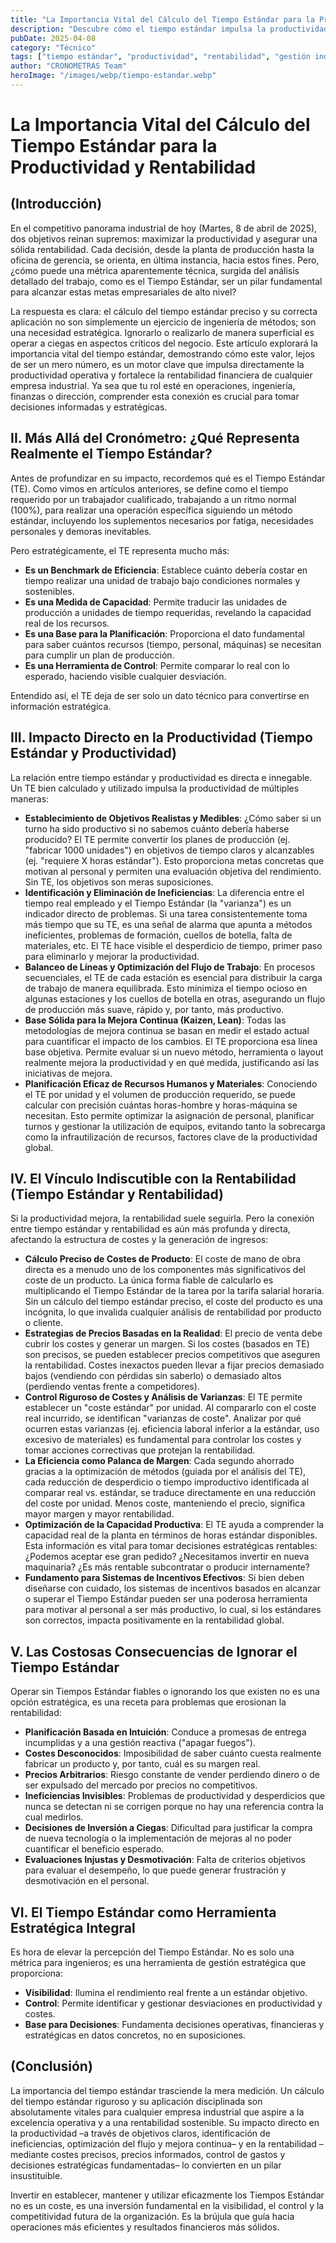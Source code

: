 ```yaml
---
title: "La Importancia Vital del Cálculo del Tiempo Estándar para la Productividad y Rentabilidad"
description: "Descubre cómo el tiempo estándar impulsa la productividad operativa y fortalece la rentabilidad financiera en la industria"
pubDate: 2025-04-08
category: "Técnico"
tags: ["tiempo estándar", "productividad", "rentabilidad", "gestión industrial", "eficiencia"]
author: "CRONOMETRAS Team"
heroImage: "/images/webp/tiempo-estandar.webp"
---
```


# La Importancia Vital del Cálculo del Tiempo Estándar para la Productividad y Rentabilidad

## (Introducción)

En el competitivo panorama industrial de hoy (Martes, 8 de abril de 2025), dos objetivos reinan supremos: maximizar la productividad y asegurar una sólida rentabilidad. Cada decisión, desde la planta de producción hasta la oficina de gerencia, se orienta, en última instancia, hacia estos fines. Pero, ¿cómo puede una métrica aparentemente técnica, surgida del análisis detallado del trabajo, como es el Tiempo Estándar, ser un pilar fundamental para alcanzar estas metas empresariales de alto nivel?

La respuesta es clara: el cálculo del tiempo estándar preciso y su correcta aplicación no son simplemente un ejercicio de ingeniería de métodos; son una necesidad estratégica. Ignorarlo o realizarlo de manera superficial es operar a ciegas en aspectos críticos del negocio. Este artículo explorará la importancia vital del tiempo estándar, demostrando cómo este valor, lejos de ser un mero número, es un motor clave que impulsa directamente la productividad operativa y fortalece la rentabilidad financiera de cualquier empresa industrial. Ya sea que tu rol esté en operaciones, ingeniería, finanzas o dirección, comprender esta conexión es crucial para tomar decisiones informadas y estratégicas.

## II. Más Allá del Cronómetro: ¿Qué Representa Realmente el Tiempo Estándar?

Antes de profundizar en su impacto, recordemos qué es el Tiempo Estándar (TE). Como vimos en artículos anteriores, se define como el tiempo requerido por un trabajador cualificado, trabajando a un ritmo normal (100%), para realizar una operación específica siguiendo un método estándar, incluyendo los suplementos necesarios por fatiga, necesidades personales y demoras inevitables.

Pero estratégicamente, el TE representa mucho más:

- **Es un Benchmark de Eficiencia**: Establece cuánto debería costar en tiempo realizar una unidad de trabajo bajo condiciones normales y sostenibles.
- **Es una Medida de Capacidad**: Permite traducir las unidades de producción a unidades de tiempo requeridas, revelando la capacidad real de los recursos.
- **Es una Base para la Planificación**: Proporciona el dato fundamental para saber cuántos recursos (tiempo, personal, máquinas) se necesitan para cumplir un plan de producción.
- **Es una Herramienta de Control**: Permite comparar lo real con lo esperado, haciendo visible cualquier desviación.

Entendido así, el TE deja de ser solo un dato técnico para convertirse en información estratégica.

## III. Impacto Directo en la Productividad (Tiempo Estándar y Productividad)

La relación entre tiempo estándar y productividad es directa e innegable. Un TE bien calculado y utilizado impulsa la productividad de múltiples maneras:

- **Establecimiento de Objetivos Realistas y Medibles**: ¿Cómo saber si un turno ha sido productivo si no sabemos cuánto debería haberse producido? El TE permite convertir los planes de producción (ej. "fabricar 1000 unidades") en objetivos de tiempo claros y alcanzables (ej. "requiere X horas estándar"). Esto proporciona metas concretas que motivan al personal y permiten una evaluación objetiva del rendimiento. Sin TE, los objetivos son meras suposiciones.
- **Identificación y Eliminación de Ineficiencias**: La diferencia entre el tiempo real empleado y el Tiempo Estándar (la "varianza") es un indicador directo de problemas. Si una tarea consistentemente toma más tiempo que su TE, es una señal de alarma que apunta a métodos ineficientes, problemas de formación, cuellos de botella, falta de materiales, etc. El TE hace visible el desperdicio de tiempo, primer paso para eliminarlo y mejorar la productividad.
- **Balanceo de Líneas y Optimización del Flujo de Trabajo**: En procesos secuenciales, el TE de cada estación es esencial para distribuir la carga de trabajo de manera equilibrada. Esto minimiza el tiempo ocioso en algunas estaciones y los cuellos de botella en otras, asegurando un flujo de producción más suave, rápido y, por tanto, más productivo.
- **Base Sólida para la Mejora Continua (Kaizen, Lean)**: Todas las metodologías de mejora continua se basan en medir el estado actual para cuantificar el impacto de los cambios. El TE proporciona esa línea base objetiva. Permite evaluar si un nuevo método, herramienta o layout realmente mejora la productividad y en qué medida, justificando así las iniciativas de mejora.
- **Planificación Eficaz de Recursos Humanos y Materiales**: Conociendo el TE por unidad y el volumen de producción requerido, se puede calcular con precisión cuántas horas-hombre y horas-máquina se necesitan. Esto permite optimizar la asignación de personal, planificar turnos y gestionar la utilización de equipos, evitando tanto la sobrecarga como la infrautilización de recursos, factores clave de la productividad global.

## IV. El Vínculo Indiscutible con la Rentabilidad (Tiempo Estándar y Rentabilidad)

Si la productividad mejora, la rentabilidad suele seguirla. Pero la conexión entre tiempo estándar y rentabilidad es aún más profunda y directa, afectando la estructura de costes y la generación de ingresos:

- **Cálculo Preciso de Costes de Producto**: El coste de mano de obra directa es a menudo uno de los componentes más significativos del coste de un producto. La única forma fiable de calcularlo es multiplicando el Tiempo Estándar de la tarea por la tarifa salarial horaria. Sin un cálculo del tiempo estándar preciso, el coste del producto es una incógnita, lo que invalida cualquier análisis de rentabilidad por producto o cliente.
- **Estrategias de Precios Basadas en la Realidad**: El precio de venta debe cubrir los costes y generar un margen. Si los costes (basados en TE) son precisos, se pueden establecer precios competitivos que aseguren la rentabilidad. Costes inexactos pueden llevar a fijar precios demasiado bajos (vendiendo con pérdidas sin saberlo) o demasiado altos (perdiendo ventas frente a competidores).
- **Control Riguroso de Costes y Análisis de Varianzas**: El TE permite establecer un "coste estándar" por unidad. Al compararlo con el coste real incurrido, se identifican "varianzas de coste". Analizar por qué ocurren estas varianzas (ej. eficiencia laboral inferior a la estándar, uso excesivo de materiales) es fundamental para controlar los costes y tomar acciones correctivas que protejan la rentabilidad.
- **La Eficiencia como Palanca de Margen**: Cada segundo ahorrado gracias a la optimización de métodos (guiada por el análisis del TE), cada reducción de desperdicio o tiempo improductivo identificada al comparar real vs. estándar, se traduce directamente en una reducción del coste por unidad. Menos coste, manteniendo el precio, significa mayor margen y mayor rentabilidad.
- **Optimización de la Capacidad Productiva**: El TE ayuda a comprender la capacidad real de la planta en términos de horas estándar disponibles. Esta información es vital para tomar decisiones estratégicas rentables: ¿Podemos aceptar ese gran pedido? ¿Necesitamos invertir en nueva maquinaria? ¿Es más rentable subcontratar o producir internamente?
- **Fundamento para Sistemas de Incentivos Efectivos**: Si bien deben diseñarse con cuidado, los sistemas de incentivos basados en alcanzar o superar el Tiempo Estándar pueden ser una poderosa herramienta para motivar al personal a ser más productivo, lo cual, si los estándares son correctos, impacta positivamente en la rentabilidad global.

## V. Las Costosas Consecuencias de Ignorar el Tiempo Estándar

Operar sin Tiempos Estándar fiables o ignorando los que existen no es una opción estratégica, es una receta para problemas que erosionan la rentabilidad:

- **Planificación Basada en Intuición**: Conduce a promesas de entrega incumplidas y a una gestión reactiva ("apagar fuegos").
- **Costes Desconocidos**: Imposibilidad de saber cuánto cuesta realmente fabricar un producto y, por tanto, cuál es su margen real.
- **Precios Arbitrarios**: Riesgo constante de vender perdiendo dinero o de ser expulsado del mercado por precios no competitivos.
- **Ineficiencias Invisibles**: Problemas de productividad y desperdicios que nunca se detectan ni se corrigen porque no hay una referencia contra la cual medirlos.
- **Decisiones de Inversión a Ciegas**: Dificultad para justificar la compra de nueva tecnología o la implementación de mejoras al no poder cuantificar el beneficio esperado.
- **Evaluaciones Injustas y Desmotivación**: Falta de criterios objetivos para evaluar el desempeño, lo que puede generar frustración y desmotivación en el personal.

## VI. El Tiempo Estándar como Herramienta Estratégica Integral

Es hora de elevar la percepción del Tiempo Estándar. No es solo una métrica para ingenieros; es una herramienta de gestión estratégica que proporciona:

- **Visibilidad**: Ilumina el rendimiento real frente a un estándar objetivo.
- **Control**: Permite identificar y gestionar desviaciones en productividad y costes.
- **Base para Decisiones**: Fundamenta decisiones operativas, financieras y estratégicas en datos concretos, no en suposiciones.

## (Conclusión)

La importancia del tiempo estándar trasciende la mera medición. Un cálculo del tiempo estándar riguroso y su aplicación disciplinada son absolutamente vitales para cualquier empresa industrial que aspire a la excelencia operativa y a una rentabilidad sostenible. Su impacto directo en la productividad –a través de objetivos claros, identificación de ineficiencias, optimización del flujo y mejora continua– y en la rentabilidad –mediante costes precisos, precios informados, control de gastos y decisiones estratégicas fundamentadas– lo convierten en un pilar insustituible.

Invertir en establecer, mantener y utilizar eficazmente los Tiempos Estándar no es un coste, es una inversión fundamental en la visibilidad, el control y la competitividad futura de la organización. Es la brújula que guía hacia operaciones más eficientes y resultados financieros más sólidos.